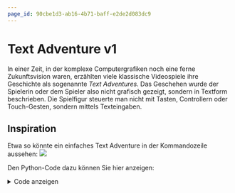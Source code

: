 ```yaml
---
page_id: 90cbe1d3-ab16-4b71-baff-e2de2d083dc9
---
```


# Text Adventure v1

In einer Zeit, in der komplexe Computergrafiken noch eine ferne Zukunftsvision waren, erzählten viele klassische Videospiele ihre Geschichte als sogenannte _Text Adventures_. Das Geschehen wurde der Spielerin oder dem Spieler also nicht grafisch gezeigt, sondern in Textform beschrieben. Die Spielfigur steuerte man nicht mit Tasten, Controllern oder Touch-Gesten, sondern mittels Texteingaben.

## Inspiration

Etwa so könnte ein einfaches Text Adventure in der Kommandozeile aussehen: ![](img/treasure_hunt_v1_console.png)

Den Python-Code dazu können Sie hier anzeigen:

<details>
  <summary>Code anzeigen</summary>
  ```python showLineNumbers
  print("Willkommen beim Schatzsuche-Spiel!")
  print("Du befindest dich in einem Wald. Du musst den versteckten Schatz finden.")
  print("Du stehst an einer Wegkreuzung. Du kannst nach links, rechts oder geradeaus gehen.")

auswahl = input("In welche Richtung möchtest du gehen? (links/rechts/geradeaus): ") if auswahl == "links": print("Du stösst auf einen Fluss. Du kannst schwimmen oder eine Brücke finden.") auswahl = input("Was möchtest du tun? (schwimmen/brücke): ") if auswahl == "schwimmen": print("Du wurdest von einem Krokodil angegriffen! Spiel vorbei!") elif auswahl == "brücke": print("Du hast eine versteckte Brücke gefunden und den Fluss sicher überquert.") print("Du siehst eine Höhle vor dir.") auswahl = input("Möchtest du die Höhle betreten? (ja/nein): ") if auswahl == "ja": print("Du hast den Schatz gefunden! Herzlichen Glückwunsch, du gewinnst!") else: print("Du hast beschlossen, die Höhle nicht zu betreten und den Schatz verpasst. Spiel vorbei!") else: print("Ungültige Wahl! Spiel vorbei!")

elif auswahl == "rechts": print("Du begegnest einem Rudel Wölfe. Du kannst entweder rennen oder versuchen, sie zu zähmen.") auswahl = input("Was möchtest du tun? (rennen/zähmen): ") if auswahl == "rennen": print("Du bist erfolgreich vor den Wölfen geflohen.") print("Du siehst ein Schloss in der Ferne.") auswahl = input("Möchtest du dich dem Schloss nähern? (ja/nein): ") if auswahl == "ja": print("Du bist ins Schloss eingetreten und hast den Schatz gefunden! Herzlichen Glückwunsch, du gewinnst!") else: print("Du hast beschlossen, dich dem Schloss nicht zu nähern und den Schatz verpasst. Spiel vorbei!") elif auswahl == "zähmen": print("Die Wölfe greifen dich an! Spiel vorbei!") else: print("Ungültige Wahl! Spiel vorbei!")

elif auswahl == "geradeaus": print("Du gehst geradeaus und triffst auf eine Riesenspinne.") auswahl = input("Was möchtest du tun? (kämpfen/fliehen): ") if auswahl == "kämpfen": print("Du hast die Spinne besiegt!") print("Du siehst eine Höhle in der Nähe.") auswahl = input("Möchtest du die Höhle erkunden? (ja/nein): ") if auswahl == "ja": print("Du hast den Schatz gefunden! Herzlichen Glückwunsch, du gewinnst!") else: print("Du hast beschlossen, die Höhle nicht zu erkunden und den Schatz verpasst. Spiel vorbei!") elif auswahl == "fliehen": print("Du konntest der Spinne entkommen.") print("Du siehst einen Tempel in der Ferne.") auswahl = input("Möchtest du den Tempel betreten? (ja/nein): ") if auswahl == "ja": print("Du bist in den Tempel eingetreten und hast den Schatz gefunden! Herzlichen Glückwunsch, du gewinnst!") else: print("Du hast beschlossen, den Tempel nicht zu betreten und den Schatz verpasst. Spiel vorbei!") else: print("Ungültige Wahl! Spiel vorbei!")

else: print("Ungültige Wahl! Spiel vorbei!")

```
</details>

## Auftrag
Sie kennen jetzt die wichtigsten Grundelemente des Programmierens in Python: Sequenzen (Befehlsabfolgen), Variablen, Schleifen (`for` und `while`), Verzweigungen (`if`, `else` und `elif`), sowie die Funktionen `input()`, `print()`, `int()`, `float()` und `str()`. Damit haben Sie bereits alles, was Sie für die Entwicklung Ihres ersten eigenen _Text Adventures_ brauchen!

Erstellen Sie dazu in Thonny zuerst eine neue Datei und speichern Sie diese als `text_adventure.py` an einem Ort ab, wo Sie es wieder finden.

Entwickeln Sie in dieser Datei nun einen ersten Entwurf für Text Adventure Spiel. Lassen Sie sich dabei ruhig vom obigen Beispiel inspirieren — als Startpunkt dürfen Sie natürlich auch den Code kopieren und darauf aufbauen. Lassen Sie Ihrer Fantasie dann freien Lauf und erzählen Sie Ihre ganz eigene Geschichte.

Nach diesem Schritt sollte Ihr Spiel folgende Bedingungen erfüllen:
- Der/die Spieler/in kann das Spiel irgendwie gewinnen.
- Der/die Spieler/in kann das Spiel irgendwie verlieren.
- Im Spiel existieren insgesamt mindestens vier verschiedene _Verzweigungen_ (d.h. Orte, an denen der/die Spieler/in etwas entscheiden muss). Welche dieser Verzweigungen der/die Spieler/in in einem gegebenen Spieldurchlauf dann tatsächlich antrifft, soll von seinen/ihren Entscheidungen abhängig sein. Es sollen jedoch alle vier Verzweigungen irgendwie erreichbar sein.

Viel Spass, und seien Sie kreativ!

---
```
